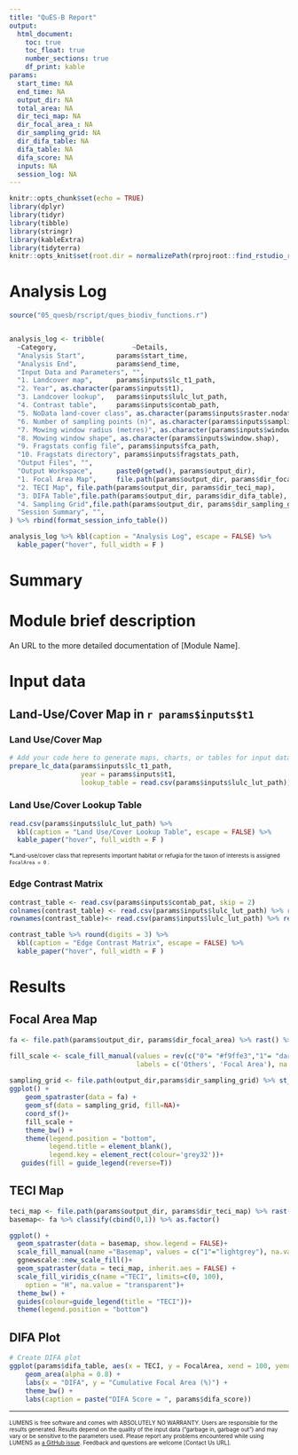 ```yaml
---
title: "QuES-B Report"
output: 
  html_document:
    toc: true
    toc_float: true
    number_sections: true
    df_print: kable
params:
  start_time: NA
  end_time: NA
  output_dir: NA
  total_area: NA
  dir_teci_map: NA
  dir_focal_area_: NA
  dir_sampling_grid: NA
  dir_difa_table: NA
  difa_table: NA
  difa_score: NA
  inputs: NA
  session_log: NA
---
```


```r
knitr::opts_chunk$set(echo = TRUE)
library(dplyr)
library(tidyr)
library(tibble)
library(stringr)
library(kableExtra)
library(tidyterra)
knitr::opts_knit$set(root.dir = normalizePath(rprojroot::find_rstudio_root_file()))

```



# Analysis Log

```r
source("05_quesb/rscript/ques_biodiv_functions.r")


analysis_log <- tribble(
  ~Category,                   ~Details,
  "Analysis Start",        params$start_time,
  "Analysis End",          params$end_time,
  "Input Data and Parameters", "",
  "1. Landcover map",      params$inputs$lc_t1_path,
  "2. Year", as.character(params$inputs$t1),
  "3. Landcover lookup",   params$inputs$lulc_lut_path,
  "4. Contrast table",     params$inputs$contab_path,
  "5. NoData land-cover class", as.character(params$inputs$raster.nodata),
  "6. Number of sampling points (n)", as.character(params$inputs$sampling_points),
  "7. Mowing window radius (metres)", as.character(params$inputs$window_size),
  "8. Mowing window shape", as.character(params$inputs$window.shap),
  "9. Fragstats config file", params$inputs$fca_path,
  "10. Fragstats directory", params$inputs$fragstats_path,
  "Output Files", "",
  "Output Workspace",      paste0(getwd(), params$output_dir),
  "1. Focal Area Map",     file.path(params$output_dir, params$dir_focal_area_),
  "2. TECI Map", file.path(params$output_dir, params$dir_teci_map),
  "3. DIFA Table",file.path(params$output_dir, params$dir_difa_table),
  "4. Sampling Grid",file.path(params$output_dir, params$dir_sampling_grid),
  "Session Summary", "",
) %>% rbind(format_session_info_table())

analysis_log %>% kbl(caption = "Analysis Log", escape = FALSE) %>%
  kable_paper("hover", full_width = F )
```

# Summary

<!-- One paragraph overview on key findings-not more than 200 words. This section should pull out and present the key/primary indicators, or top contributing findings to the indicators measured. This section might be better written last. Mandatory for all modules -->

# Module brief description

<!-- A brief info (not more than 100 words) about the module and its objectives.Simplified to include only key info. Web page is required -->

An URL to the more detailed documentation of [Module Name].

# Input data

## Land-Use/Cover Map in `r params$inputs$t1` {.tabset}

### Land Use/Cover Map

```r
# Add your code here to generate maps, charts, or tables for input data
prepare_lc_data(params$inputs$lc_t1_path,
                  year = params$inputs$t1,
                  lookup_table = read.csv(params$inputs$lulc_lut_path)) %>% plot_categorical_raster()
```

### Land Use/Cover Lookup Table

```r
read.csv(params$inputs$lulc_lut_path) %>% 
  kbl(caption = "Land Use/Cover Lookup Table", escape = FALSE) %>%
  kable_paper("hover", full_width = F )
```

<font size="1"> **\***Land-use/cover class that represents important habitat or refugia for the taxon of interests is assigned `FocalArea = 0` .</font size>


### Edge Contrast Matrix

```r
contrast_table <- read.csv(params$inputs$contab_pat, skip = 2)
colnames(contrast_table) <- read.csv(params$inputs$lulc_lut_path) %>% rename(Value=1) %>% filter(!Value %in% 0) %>% pull(2)
rownames(contrast_table)<- read.csv(params$inputs$lulc_lut_path) %>% rename(Value=1) %>%  filter(!Value %in% 0) %>% pull(2)

contrast_table %>% round(digits = 3) %>% 
  kbl(caption = "Edge Contrast Matrix", escape = FALSE) %>%
  kable_paper("hover", full_width = F )
```

# Results

<!-- Brief explanation of how to interpret the presented data at the landscape level. -->

<!-- Standard text, mandatory for all LUMENS Module -->

## Focal Area Map

```r
fa <- file.path(params$output_dir, params$dir_focal_area) %>% rast() %>% terra::as.factor()

fill_scale <- scale_fill_manual(values = rev(c("0"= "#f9ffe3","1"= "darkgreen")), na.value = "white",
                                labels = c('Others', 'Focal Area'), na.translate = F )
                    
sampling_grid <- file.path(output_dir,params$dir_sampling_grid) %>% st_read()
ggplot() +
    geom_spatraster(data = fa) +
    geom_sf(data = sampling_grid, fill=NA)+
    coord_sf()+
    fill_scale +
    theme_bw() +
    theme(legend.position = "bottom", 
          legend.title = element_blank(), 
          legend.key = element_rect(colour='grey32'))+
   guides(fill = guide_legend(reverse=T))
```

## TECI Map

```r
teci_map <- file.path(params$output_dir, params$dir_teci_map) %>% rast() 
basemap<- fa %>% classify(cbind(0,1)) %>% as.factor()

ggplot() +
  geom_spatraster(data = basemap, show.legend = FALSE)+
  scale_fill_manual(name ="Basemap", values = c("1"="lightgrey"), na.value = "transparent")+
  ggnewscale::new_scale_fill()+
  geom_spatraster(data = teci_map, inherit.aes = FALSE) +
  scale_fill_viridis_c(name ="TECI", limits=c(0, 100),
    option = "H", na.value = "transparent")+
  theme_bw() +
  guides(colour=guide_legend(title = "TECI"))+
  theme(legend.position = "bottom")
```

## DIFA Plot

```r
# Create DIFA plot
ggplot(params$difa_table, aes(x = TECI, y = FocalArea, xend = 100, yend = 100)) +
    geom_area(alpha = 0.8) +
    labs(x = "DIFA", y = "Cumulative Focal Area (%)") +
    theme_bw() +
    labs(caption = paste("DIFA Score = ", params$difa_score))
```

------------------------------------------------------------------------

<!-- Mandatory closing statement for all module -->

<font size="1"> LUMENS is free software and comes with ABSOLUTELY NO WARRANTY. Users are responsible for the results generated. Results depend on the quality of the input data ("garbage in, garbage out") and may vary or be sensitive to the parameters used. Please report any problems encountered while using LUMENS as [a GitHub issue](https://github.com/icraf-indonesia/lumens-shiny/issues). Feedback and questions are welcome [Contact Us URL]. </font size>
